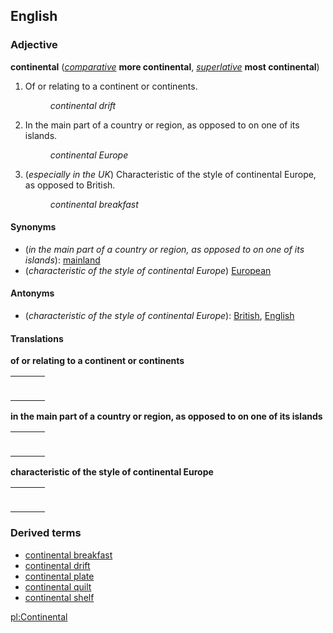 ==English==
===Adjective===
'''continental''' (''[[comparative]]'' '''more continental''', ''[[superlative]]'' '''most continental''')

#Of or relating to a continent or continents.
#:''continental drift''
#In the main part of a country or region, as opposed to on one of its islands.
#:''continental Europe''
#(''especially in the UK'') Characteristic of the style of continental Europe, as opposed to British.
#:''continental breakfast''

====Synonyms====
*(''in the main part of a country or region, as opposed to on one of its islands''): [[mainland]]
*(''characteristic of the style of continental Europe'') [[European]]

====Antonyms====
*(''characteristic of the style of continental Europe''): [[British]], [[English]]

====Translations====

'''of or relating to a continent or continents'''
{| border=0  width=100%
|-
|bgcolor="#FFFFE0" valign=top width=48%|
{|
<!--Put translations for languages from A to I here-->
|}
| width=1% |
|bgcolor="#FFFFE0" valign=top width=48%|
{|
<!--Put translations for languages from J to Z here-->
|}
|}

'''in the main part of a country or region, as opposed to on one of its islands'''
{| border=0  width=100%
|-
|bgcolor="#FFFFE0" valign=top width=48%|
{|
<!--Put translations for languages from A to I here-->
|}
| width=1% |
|bgcolor="#FFFFE0" valign=top width=48%|
{|
<!--Put translations for languages from J to Z here-->
|}
|}

'''characteristic of the style of continental Europe'''
{| border=0  width=100%
|-
|bgcolor="#FFFFE0" valign=top width=48%|
{|
<!--Put translations for languages from A to I here-->
|}
| width=1% |
|bgcolor="#FFFFE0" valign=top width=48%|
{|
<!--Put translations for languages from J to Z here-->
|}
|}

===Derived terms===
*[[continental breakfast]]
*[[continental drift]]
*[[continental plate]]
*[[continental quilt]]
*[[continental shelf]]

[[pl:Continental]]